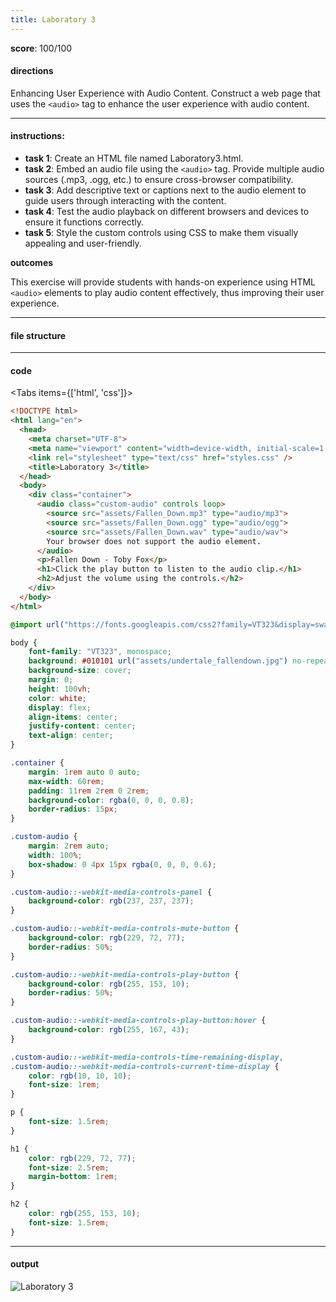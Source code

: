 ```yaml
---
title: Laboratory 3
---
```


**score**: 100/100

#### directions 

Enhancing User Experience with Audio Content. Construct a web page that uses the `<audio>` tag to enhance the user experience with audio content.

---

#### instructions:
- **task 1**: Create an HTML file named Laboratory3.html.
- **task 2**: Embed an audio file using the `<audio>` tag. Provide multiple audio sources (.mp3, .ogg, etc.) to ensure cross-browser compatibility.
- **task 3**: Add descriptive text or captions next to the audio element to guide users through interacting with the content.
- **task 4**: Test the audio playback on different browsers and devices to ensure it functions correctly.
- **task 5**: Style the custom controls using CSS to make them visually appealing and user-friendly.

**outcomes**

This exercise will provide students with hands-on experience using HTML `<audio>` elements to play audio content effectively, thus improving their user experience.

---

#### file structure

<Files className="mt-4">
  <Folder name="root-folder" defaultOpen>
    <Folder name="assets" defaultOpen>
      <File name="Fallen_Down.mp3" />
      <File name="Fallen_Down.ogg" />
      <File name="Fallen_Down.wav" />
      <File name="undertale_fallendown.jpg" />
    </Folder>
    <File name="Laboratory3.html" />
    <File name="style.css" />
  </Folder>
</Files>

---

#### code

<Tabs items={['html', 'css']}>

<Tab value="html">

```html
<!DOCTYPE html>
<html lang="en">
  <head>
    <meta charset="UTF-8">
    <meta name="viewport" content="width=device-width, initial-scale=1.0">
    <link rel="stylesheet" type="text/css" href="styles.css" />
    <title>Laboratory 3</title>
  </head>
  <body>
    <div class="container">
      <audio class="custom-audio" controls loop>
        <source src="assets/Fallen_Down.mp3" type="audio/mp3">
        <source src="assets/Fallen_Down.ogg" type="audio/ogg">
        <source src="assets/Fallen_Down.wav" type="audio/wav">
        Your browser does not support the audio element.
      </audio>
      <p>Fallen Down - Toby Fox</p>
      <h1>Click the play button to listen to the audio clip.</h1>
      <h2>Adjust the volume using the controls.</h2>
    </div>
  </body>
</html>
```

</Tab>

<Tab value="css">

```css
@import url("https://fonts.googleapis.com/css2?family=VT323&display=swap");

body {
	font-family: "VT323", monospace;
	background: #010101 url("assets/undertale_fallendown.jpg") no-repeat center bottom;
	background-size: cover;
	margin: 0;
	height: 100vh;
	color: white;
	display: flex;
	align-items: center;
	justify-content: center;
	text-align: center;
}

.container {
	margin: 1rem auto 0 auto;
	max-width: 60rem;
	padding: 11rem 2rem 0 2rem;
	background-color: rgba(0, 0, 0, 0.8);
	border-radius: 15px;
}

.custom-audio {
	margin: 2rem auto;
	width: 100%;
	box-shadow: 0 4px 15px rgba(0, 0, 0, 0.6);
}

.custom-audio::-webkit-media-controls-panel {
	background-color: rgb(237, 237, 237);
}

.custom-audio::-webkit-media-controls-mute-button {
	background-color: rgb(229, 72, 77);
	border-radius: 50%;
}

.custom-audio::-webkit-media-controls-play-button {
	background-color: rgb(255, 153, 10);
	border-radius: 50%;
}

.custom-audio::-webkit-media-controls-play-button:hover {
	background-color: rgb(255, 167, 43);
}

.custom-audio::-webkit-media-controls-time-remaining-display,
.custom-audio::-webkit-media-controls-current-time-display {
	color: rgb(10, 10, 10);
	font-size: 1rem;
}

p {
	font-size: 1.5rem;
}

h1 {
	color: rgb(229, 72, 77);
	font-size: 2.5rem;
	margin-bottom: 1rem;
}

h2 {
	color: rgb(255, 153, 10);
	font-size: 1.5rem;
}
```

</Tab>

</Tabs>

---

#### output

<FileCard fileName="lab_exercise_3.pdf" image="/02/lab3.png" filePath="/files/lab_exercise_3.pdf" />

<Image src="/02/lab3.png" alt="Laboratory 3" width={1920} height={1079} />
